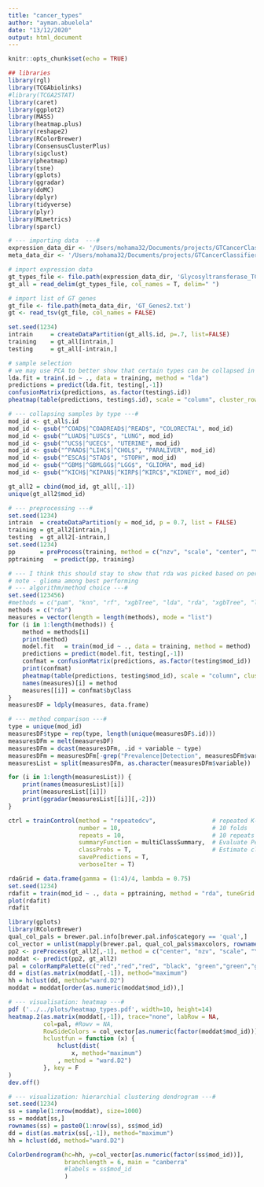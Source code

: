 ```yaml
---
title: "cancer_types"
author: "ayman.abuelela"
date: "13/12/2020"
output: html_document
---
```


```r
knitr::opts_chunk$set(echo = TRUE)
```

```r
## libraries
library(rgl)
library(TCGAbiolinks)
#library(TCGA2STAT)
library(caret)
library(ggplot2)
library(MASS)
library(heatmap.plus)
library(reshape2)
library(RColorBrewer)
library(ConsensusClusterPlus)
library(sigclust)
library(pheatmap)
library(tsne)
library(gplots)
library(ggradar)
library(doMC)
library(dplyr)
library(tidyverse)
library(plyr)
library(MLmetrics)
library(sparcl)
```

```r
# --- importing data  ---#
expression_data_dir <- '/Users/mohama32/Documents/projects/GTCancerClassifier/OGFGT_data/'
meta_data_dir <- '/Users/mohama32/Documents/projects/GTCancerClassifier/OGFGT/data'

# import expression data
gt_types_file <- file.path(expression_data_dir, 'Glycosyltransferase_TCGA_RNASeq2_RSEM.txt')
gt_all = read_delim(gt_types_file, col_names = T, delim=" ")

# import list of GT genes
gt_file <- file.path(meta_data_dir, 'GT_Genes2.txt')
gt <- read_tsv(gt_file, col_names = FALSE)
```

```r
set.seed(1234)
intrain     = createDataPartition(gt_all$.id, p=.7, list=FALSE)
training    = gt_all[intrain,]
testing     = gt_all[-intrain,]
```

```r
# sample selection
# we may use PCA to better show that certain types can be collapsed in an unsupervised way. I could not do that since the number of types is too many**
lda.fit = train(.id ~ ., data = training, method = "lda")
predictions = predict(lda.fit, testing[,-1])
confusionMatrix(predictions, as.factor(testing$.id))
pheatmap(table(predictions, testing$.id), scale = "column", cluster_rows = FALSE, cluster_cols=FALSE)

# --- collapsing samples by type ---#
mod_id <- gt_all$.id
mod_id <- gsub("^COAD$|^COADREAD$|^READ$", "COLORECTAL", mod_id)
mod_id <- gsub("^LUAD$|^LUSC$", "LUNG", mod_id)
mod_id <- gsub("^UCS$|^UCEC$", "UTERINE", mod_id)
mod_id <- gsub("^PAAD$|^LIHC$|^CHOL$", "PARALIVER", mod_id)
mod_id <- gsub("^ESCA$|^STAD$", "STOPH", mod_id)
mod_id <- gsub("^GBM$|^GBMLGG$|^LGG$", "GLIOMA", mod_id)
mod_id <- gsub("^KICH$|^KIPAN$|^KIRP$|^KIRC$","KIDNEY", mod_id)

gt_all2 = cbind(mod_id, gt_all[,-1])
unique(gt_all2$mod_id)
```

```r
# --- preprocessing ---#
set.seed(1234)
intrain  = createDataPartition(y = mod_id, p = 0.7, list = FALSE)
training = gt_all2[intrain,]
testing  = gt_all2[-intrain,]
set.seed(1234)
pp       = preProcess(training, method = c("nzv", "scale", "center", "YeoJohnson"))
pptraining   = predict(pp, training)
```

```r
# --- I think this should stay to show that rda was picked based on performance, no bias ---#
# note - glioma among best performing 
# --- algorithm/method choice ---#
set.seed(123456)
#methods = c("pam", "knn", "rf", "xgbTree", "lda", "rda", "xgbTree", "lda")
methods = c("rda")
measures = vector(length = length(methods), mode = "list")
for (i in 1:length(methods)) {
    method = methods[i]
    print(method)
    model.fit   = train(mod_id ~ ., data = training, method = method)
    predictions = predict(model.fit, testing[,-1])
    confmat = confusionMatrix(predictions, as.factor(testing$mod_id))
    print(confmat)
    pheatmap(table(predictions, testing$mod_id), scale = "column", cluster_rows=FALSE, cluster_cols=FALSE)
    names(measures)[i] = method
    measures[[i]] = confmat$byClass
}
measuresDF = ldply(measures, data.frame)
```

```r
# --- method comparison ---#
type = unique(mod_id)
measuresDF$type = rep(type, length(unique(measuresDF$.id)))
measuresDFm = melt(measuresDF)
measuresDFm = dcast(measuresDFm, .id + variable ~ type)
measuresDFm = measuresDFm[-grep("Prevalence|Detection", measuresDFm$variable),]
measuresList = split(measuresDFm, as.character(measuresDFm$variable))

for (i in 1:length(measuresList)) {
    print(names(measuresList)[i])
    print(measuresList[[i]])
    print(ggradar(measuresList[[i]][,-2]))
}
```

```r
ctrl = trainControl(method = "repeatedcv",                # repeated K-folds
                    number = 10,                          # 10 folds
                    repeats = 10,                         # 10 repeats
                    summaryFunction = multiClassSummary,  # Evaluate Performance 
                    classProbs = T,                       # Estimate class probabilities
                    savePredictions = T,
                    verboseIter = T)
```

```r
rdaGrid = data.frame(gamma = (1:4)/4, lambda = 0.75)
set.seed(1234)
rdafit = train(mod_id ~ ., data = pptraining, method = "rda", tuneGrid = rdaGrid, trControl = ctrl)
plot(rdafit)
rdafit
```

```r
library(gplots)
library(RColorBrewer)
qual_col_pals = brewer.pal.info[brewer.pal.info$category == 'qual',]
col_vector = unlist(mapply(brewer.pal, qual_col_pals$maxcolors, rownames(qual_col_pals)))
pp2 <- preProcess(gt_all2[,-1], method = c("center", "nzv", "scale", "YeoJohnson"))
moddat <- predict(pp2, gt_all2)
pal = colorRampPalette(c("red","red","red", "black", "green","green","green"))(n = 128)
dd = dist(as.matrix(moddat[,-1]), method="maximum")
hh = hclust(dd, method="ward.D2")
moddat = moddat[order(as.numeric(moddat$mod_id)),]

# --- visualisation: heatmap ---#
pdf ('../../plots/heatmap_types.pdf', width=10, height=14)
heatmap.2(as.matrix(moddat[,-1]), trace="none", labRow = NA,
          col=pal, #Rowv = NA,
          RowSideColors = col_vector[as.numeric(factor(moddat$mod_id))],
          hclustfun = function (x) {
              hclust(dist(
                  x, method="maximum")
              , method = "ward.D2")
          }, key = F
)
dev.off()

# --- visualization: hierarchial clustering dendrogram ---#
set.seed(1234)
ss = sample(1:nrow(moddat), size=1000)
ss = moddat[ss,]
rownames(ss) = paste0(1:nrow(ss), ss$mod_id)
dd = dist(as.matrix(ss[,-1]), method="maximum")
hh = hclust(dd, method="ward.D2")

ColorDendrogram(hc=hh, y=col_vector[as.numeric(factor(ss$mod_id))],
                branchlength = 6, main = "canberra"
                #labels = ss$mod_id
                )
```




